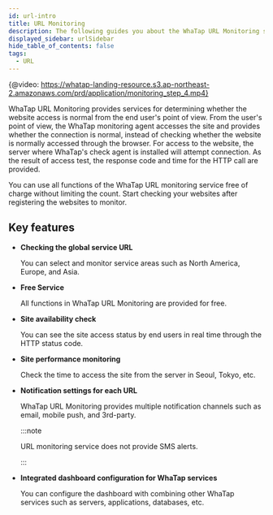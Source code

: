 ```yaml
---
id: url-intro
title: URL Monitoring
description: The following guides you about the WhaTap URL Monitoring service.
displayed_sidebar: urlSidebar
hide_table_of_contents: false
tags:
  - URL
---
```


{@video: https://whatap-landing-resource.s3.ap-northeast-2.amazonaws.com/prd/application/monitoring_step_4.mp4}

WhaTap URL Monitoring provides services for determining whether the website access is normal from the end user's point of view. From the user's point of view, the WhaTap monitoring agent accesses the site and provides whether the connection is normal, instead of checking whether the website is normally accessed through the browser. For access to the website, the server where WhaTap's check agent is installed will attempt connection. As the result of access test, the response code and time for the HTTP call are provided. 

You can use all functions of the WhaTap URL monitoring service free of charge without limiting the count. Start checking your websites after registering the websites to monitor. 

## Key features

- **Checking the global service URL**

  You can select and monitor service areas such as North America, Europe, and Asia.

- **Free Service**

  All functions in WhaTap URL Monitoring are provided for free.

- **Site availability check**

  You can see the site access status by end users in real time through the HTTP status code.

- **Site performance monitoring**

  Check the time to access the site from the server in Seoul, Tokyo, etc.

- **Notification settings for each URL**

  WhaTap URL Monitoring provides multiple notification channels such as email, mobile push, and 3rd-party.

  :::note

  URL monitoring service does not provide SMS alerts.

  :::

- **Integrated dashboard configuration for WhaTap services**

  You can configure the dashboard with combining other WhaTap services such as servers, applications, databases, etc.         

